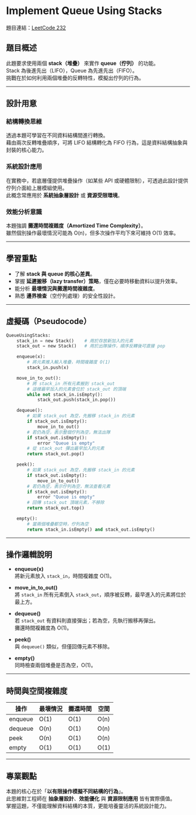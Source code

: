 # Implement Queue Using Stacks

題目連結：[LeetCode 232](https://leetcode.com/problems/implement-queue-using-stacks/)

## 題目概述

此題要求使用兩個 **stack（堆疊）** 來實作 **queue（佇列）** 的功能。  
Stack 為後進先出（LIFO），Queue 為先進先出（FIFO）。  
挑戰在於如何利用兩個堆疊的反轉特性，模擬出佇列的行為。

---

## 設計用意

### 結構轉換思維
透過本題可學習在不同資料結構間進行轉換。  
藉由兩次反轉堆疊順序，可將 LIFO 結構轉化為 FIFO 行為，這是資料結構抽象與封裝的核心能力。

### 系統設計應用
在實務中，若底層僅提供堆疊操作（如某些 API 或硬體限制），可透過此設計提供佇列介面給上層模組使用。  
此概念常應用於 **系統抽象層設計** 或 **資源受限環境**。

### 效能分析意識
本題強調 **攤還時間複雜度（Amortized Time Complexity）**。  
雖然個別操作最壞情況可能為 O(n)，但多次操作平均下來可維持 O(1) 效率。

---

## 學習重點

- 了解 **stack 與 queue 的核心差異**。  
- 掌握 **延遲搬移（lazy transfer）策略**，僅在必要時移動資料以提升效率。  
- 能分析 **最壞情況與攤還時間複雜度**。  
- 熟悉 **邊界檢查**（空佇列處理）的安全性設計。

---

## 虛擬碼（Pseudocode）

```python
QueueUsingStacks:
    stack_in = new Stack()    # 用於存放新加入的元素
    stack_out = new Stack()   # 用於出隊操作，順序反轉後可直接 pop

    enqueue(x):
        # 將元素推入輸入堆疊，時間複雜度 O(1)
        stack_in.push(x)

    move_in_to_out():
        # 將 stack_in 所有元素搬到 stack_out
        # 這樣最早加入的元素會位於 stack_out 的頂端
        while not stack_in.isEmpty():
            stack_out.push(stack_in.pop())

    dequeue():
        # 如果 stack_out 為空，先搬移 stack_in 的元素
        if stack_out.isEmpty():
            move_in_to_out()
        # 若仍為空，表示整個佇列為空，無法出隊
        if stack_out.isEmpty():
            error "Queue is empty"
        # 從 stack_out 彈出最早加入的元素
        return stack_out.pop()

    peek():
        # 如果 stack_out 為空，先搬移 stack_in 的元素
        if stack_out.isEmpty():
            move_in_to_out()
        # 若仍為空，表示佇列為空，無法查看元素
        if stack_out.isEmpty():
            error "Queue is empty"
        # 回傳 stack_out 頂端元素，不移除
        return stack_out.top()

    empty():
        # 當兩個堆疊都空時，佇列為空
        return stack_in.isEmpty() and stack_out.isEmpty()
```

---

## 操作邏輯說明

- **enqueue(x)**  
  將新元素放入 `stack_in`，時間複雜度 O(1)。

- **move_in_to_out()**  
  將 `stack_in` 所有元素倒入 `stack_out`，順序被反轉，最早進入的元素將位於最上方。

- **dequeue()**  
  若 `stack_out` 有資料則直接彈出；若為空，先執行搬移再彈出。  
  攤還時間複雜度為 O(1)。

- **peek()**  
  與 `dequeue()` 類似，但僅回傳元素不移除。

- **empty()**  
  同時檢查兩個堆疊是否為空，O(1)。

---

## 時間與空間複雜度

| 操作 | 最壞情況 | 攤還時間 | 空間 |
|------|-----------|-----------|------|
| enqueue | O(1) | O(1) | O(n) |
| dequeue | O(n) | O(1) | O(n) |
| peek | O(n) | O(1) | O(n) |
| empty | O(1) | O(1) | O(1) |

---

## 專業觀點

本題的核心在於「**以有限操作模擬不同結構的行為**」。  
此思維對工程師在 **抽象層設計**、**效能優化** 與 **資源限制應用** 皆有實際價值。  
掌握這題，不僅能理解資料結構的本質，更能培養靈活的系統設計能力。
